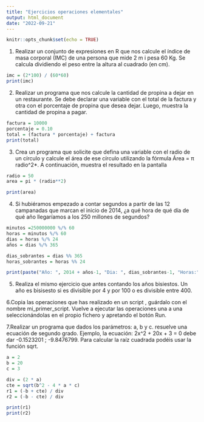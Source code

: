 ```yaml
---
title: "Ejercicios operaciones elementales"
output: html_document
date: "2022-09-21"
---
```


```r
knitr::opts_chunk$set(echo = TRUE)
```

1. Realizar un conjunto de expresiones en R que nos calcule el índice de masa corporal (IMC) de una persona que mide 2 m i pesa 60 Kg. Se calcula dividiendo el peso entre la altura al cuadrado (en cm).
```r
imc = (2*100) / (60*60)
print(imc)
```

2. Realizar un programa que nos calcule la cantidad de propina a dejar en un restaurante. Se debe declarar una variable con el total de la factura y otra con el porcentaje de propina que desea dejar. Luego, muestra la cantidad de propina a pagar.
```r
factura = 10000
porcentaje = 0.10
total = (factura * porcentaje) + factura
print(total)
```

3. Crea un programa que solicite que defina una variable con el radio de un círculo y calcule el área de ese círculo utilizando la fórmula Área = π radio^2*. A continuación, muestra el resultado en la pantalla

```r
radio = 50
area = pi * (radio**2)

print(area)
```

4. Si hubiéramos empezado a contar segundos a partir de las 12 campanadas que marcan el inicio de 2014, ¿a qué hora de qué día de qué año llegaríamos a los 250 millones de segundos?
```r
minutos =250000000 %/% 60
horas = minutos %/% 60
dias = horas %/% 24
años = dias %/% 365

dias_sobrantes = dias %% 365
horas_sobrantes = horas %% 24

print(paste("Año: ", 2014 + años-1, "Dia: ", dias_sobrantes-1, "Horas:", horas_sobrantes))
```
5. Realiza el mismo ejercicio que antes contando los años bisiestos.
Un año es bisisesto si es divisible por 4 y por 100 o es divisible entre 400.


6.Copia las operaciones que has realizado en un script , guárdalo con el nombre mi_primer_script. Vuelve a ejecutar las operaciones una a una seleccionándolas en el propio fichero y apretando el botón Run.


7.Realizar un programa que dados los parámetros: a, b y c. resuelve una ecuación de segundo grado. Ejemplo, la ecuación: 2x^2 + 20x + 3 = 0 debe dar -0.1523201 ; -9.8476799. Para calcular la raíz cuadrada podéis usar la función sqrt.


```r
a = 2
b = 20
c = 3

div = (2 * a)
cte = sqrt(b^2 - 4 * a * c)
r1 = (-b + cte) / div
r2 = (-b - cte) / div

print(r1)
print(r2)
```
